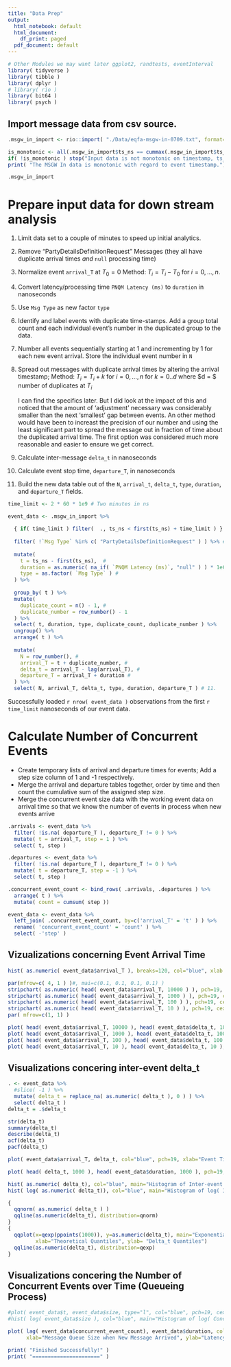 ```yaml
---
title: "Data Prep"
output:
  html_notebook: default
  html_document:
    df_print: paged
  pdf_document: default
---
```


```r
# Other Modules we may want later ggplot2, randtests, eventInterval
library( tidyverse )
library( tibble )
library( dplyr )
# library( rio )
library( bit64 )
library( psych )
```

## Import message data from csv source.

```r
.msgw_in_import <- rio::import( "./Data/eqfa-msgw-in-0709.txt", format="csv" )
```

```r
is_monotonic <- all(.msgw_in_import$ts_ns == cummax(.msgw_in_import$ts_ns) )
if( !is_monotonic ) stop("Input data is not monotonic on timestamp, ts_ns." )
print( "The MSGW In data is monotonic with regard to event timestamp.")
```

```r
.msgw_in_import
```

# Prepare input data for down stream analysis

1. Limit data set to a couple of minutes to speed up initial analytics.

2. Remove "PartyDetailsDefinitionRequest" Messages (they all have duplicate arrival times _and_ `null` processing time)

3. Normalize event `arrival_T` at $T_0 = 0$ Method: $T_i = T_i - T_0 \mbox{ for } i=0,...,n$.

4. Convert latency/processing time `PNQM Latency (ms)` to `duration` in nanoseconds

5. Use `Msg Type` as new factor `type`

6. Identify and label events with duplicate time-stamps.  Add a group total count and each individual event's number in the duplicated group to the data.

7. Number all events sequentially starting at 1 and incrementing by 1 for each new event arrival.  Store the individual event number in `N`

8. Spread out messages with duplicate arrival times by altering the arrival timestamp; Method: $T_i = T_i + k \mbox{ for } i = 0,...,n \mbox{ for } k=0..d$ where $d = $ number of duplicates at $T_i$ 

    I can find the specifics later.  But I did look at the impact of this and
    noticed that the amount of 'adjustment' necessary was considerably smaller
    than the next 'smallest' gap between events.  An other method would have 
    been to increast the precision of our number and using the least significant 
    part to spread the message out in fraction of time about the duplicated 
    arrival time.  The first option was considered much more reasonable and
    easier to ensure we get correct.
    
9. Calculate inter-message `delta_t` in nanoseconds

10. Calculate event stop time, `departure_T`, in nanoseconds

11. Build the new data table out of the `N`, `arrival_t`, `delta_t`, `type`, `duration`, and `departure_T` fields.


```r
time_limit <- 2 * 60 * 1e9 # Two minutes in ns

event_data <- .msgw_in_import %>%
 
  { if( time_limit ) filter(  ., ts_ns < first(ts_ns) + time_limit ) } %>% #  1.
  
  filter( !`Msg Type` %in% c( "PartyDetailsDefinitionRequest" ) ) %>% #       2.
  
  mutate(
    t = ts_ns - first(ts_ns),  #                                              3.
    duration = as.numeric( na_if( `PNQM Latency (ms)`, "null" ) ) * 1e6, #    4.
    type = as.factor( `Msg Type` ) #                                          5.
  ) %>%
  
  group_by( t ) %>%
  mutate(
    duplicate_count = n() - 1, #                                              6.
    duplicate_number = row_number() - 1
  ) %>%
  select( t, duration, type, duplicate_count, duplicate_number ) %>%
  ungroup() %>%
  arrange( t ) %>%
  
  mutate(
    N = row_number(), #                                                       7.
    arrival_T = t + duplicate_number, #                                       8.
    delta_t = arrival_T - lag(arrival_T), #                                   9.
    departure_T = arrival_T + duration #                                     10.
  ) %>%
  select( N, arrival_T, delta_t, type, duration, departure_T ) # 11.
```

Successfully loaded `r nrow( event_data )` observations from the first `r time_limit` nanoseconds of our event data.


# Calculate Number of Concurrent Events

- Create temporary lists of arrival and departure times for events; Add a step
size column of 1 and -1 respectively.
- Merge the arrival and departure tables together, order by time and then count
the cumulative sum of the assigned step size.
- Merge the concurrent event size data with the working event data on arrival
time so that we know the number of events in process when new events arrive
```r
.arrivals <- event_data %>%
  filter( !is.na( departure_T ), departure_T != 0 ) %>%
  mutate( t = arrival_T, step = 1 ) %>%
  select( t, step )

.departures <- event_data %>%
  filter( !is.na( departure_T ), departure_T != 0 ) %>%
  mutate( t = departure_T, step = -1 ) %>%
  select( t, step )

.concurrent_event_count <- bind_rows( .arrivals, .departures ) %>%
  arrange( t ) %>%
  mutate( count = cumsum( step ))

event_data <- event_data %>%
  left_join( .concurrent_event_count, by=c('arrival_T' = 't' ) ) %>%
  rename( 'concurrent_event_count' = 'count' ) %>% 
  select( -'step' ) 
```

## Vizualizations concerning Event Arrival Time 
```r
hist( as.numeric( event_data$arrival_T ), breaks=120, col="blue", xlab = "Event Time in ns over the first two minutes of data.", main="Histogram of Event Freq per Sec" )

par(mfrow=c( 4, 1 ) )#, mai=c(0.1, 0.1, 0.1, 0.1) )
stripchart( as.numeric( head( event_data$arrival_T, 10000 ) ), pch=19, cex=0.5, col="blue", xlab="Event Time in ns", main="1-D Stripchart of Event Time; first 10000 observations." )
stripchart( as.numeric( head( event_data$arrival_T, 1000 ) ), pch=19, cex=0.5, col="blue", xlab="Event Time in ns", main="1-D Stripchart of Event Time; first 1000 observations." )
stripchart( as.numeric( head( event_data$arrival_T, 100 ) ), pch=19, cex=0.5, col="blue", xlab="Event Time in ns", main="1-D Stripchart of Event Time; first 100 observations." )
stripchart( as.numeric( head( event_data$arrival_T, 10 ) ), pch=19, cex=0.5, col="blue", xlab="Event Time in ns", main="1-D Stripchart of Event Time; first 10 observations." )
par( mfrow=c(1, 1) )

plot( head( event_data$arrival_T, 10000 ), head( event_data$delta_t, 10000 ), col="blue", pch=19, xlab="Event Time in ns", ylab="Inter-Event Delta_t in ns", main="Inter-Event Delta_t against Event Time" )
plot( head( event_data$arrival_T, 1000 ), head( event_data$delta_t, 1000 ), col="blue", pch=19, xlab="Event Time in ns", ylab="Inter-Event Delta_t in ns", main="Inter-Event Delta_t against Event Time" )
plot( head( event_data$arrival_T, 100 ), head( event_data$delta_t, 100 ), col="blue", pch=19, xlab="Event Time in ns", ylab="Inter-Event Delta_t in ns", main="Inter-Event Delta_t against Event Time" )
plot( head( event_data$arrival_T, 10 ), head( event_data$delta_t, 10 ), col="blue", pch=19, xlab="Event Time in ns", ylab="Inter-Event Delta_t in ns", main="Inter-Event Delta_t against Event Time" )
```

## Visualizations concering inter-event delta_t
```r
. <- event_data %>%
  #slice( -1 ) %>%
  mutate( delta_t = replace_na( as.numeric( delta_t ), 0 ) ) %>%
  select( delta_t )
delta_t = .$delta_t

str(delta_t)
summary(delta_t)
describe(delta_t) 
acf(delta_t)
pacf(delta_t)

plot( event_data$arrival_T, delta_t, col="blue", pch=19, xlab="Event Time in ns", ylab="Inter-Event Delta_t in ns", main="Inter-Event Delta_t against Event Time" )

plot( head( delta_t, 1000 ), head( event_data$duration, 1000 ), pch=19, col="blue", xlab="Inter-Event Delta_t", ylab="Duration of Event in ns", main="Event Duration against Inter-Event Delta_t" )

hist( as.numeric( delta_t), col="blue", main="Histogram of Inter-event Delta_t", xlab="Delta_t in Nanoseconds")
hist( log( as.numeric( delta_t)), col="blue", main="Histogram of log( Inter-event Delta_t )", xlab="log(Delta_t) in Nanoseconds")

{
  qqnorm( as.numeric( delta_t ) )
  qqline(as.numeric(delta_t), distribution=qnorm)
}
{
  qqplot(x=qexp(ppoints(1000)), y=as.numeric(delta_t), main="Exponential Q-Q Plot",
         xlab="Theoretical Quantiles", ylab= "Delta_t Quantiles")
  qqline(as.numeric(delta_t), distribution=qexp)
}
```

## Visualizations concering the Number of Concurrent Events over Time (Queueing Process)
```r

  
#plot( event_data$t, event_data$size, type="l", col="blue", pch=19, cex=0.5, main="Concurrent Event Count at Time t.", xlab='Time t in Nanoseconds', ylab="Concurrent event count" )
#hist( log( event_data$size ), col="blue", main="Histogram of log( Concurrent Event Count )", xlab="log( Concurrent Event Count )")
```
```r

plot( lag( event_data$concurrent_event_count), event_data$duration, col="blue", pch=19, cex=0.5, main="Impact of current queue size on new message's eventual latency.",
      xlab="Message Queue Size when New Message Arrived", ylab="Latency Experienced by the New Message")
```


```r
print( "Finished Successfully!" )
print( "======================" )
```
